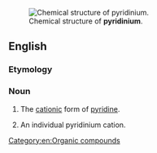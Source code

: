 [[Image:Pyridinium-3D-balls.png|thumb|Chemical structure of '''pyridinium'''.]]
==English==
{{wikipedia}}

===Etymology===

{{suffix|pyridine|ium}}

===Noun===
{{en-noun}}

#{{uncountable}} The [[cation]]ic form of [[pyridine]].
# {{countable}} An individual pyridinium cation.

[[Category:en:Organic compounds]]